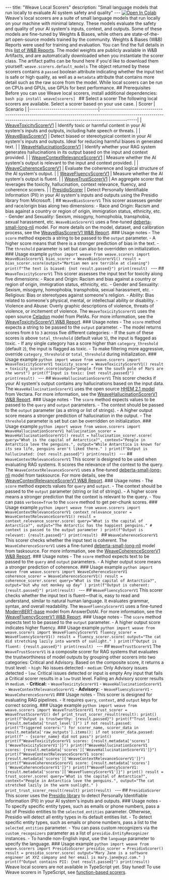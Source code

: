 --- title: "Weave Local Scorers" description: "Small language models that run locally to evaluate AI system safety and quality" --- <a target="_blank" href="https://colab.research.google.com/github/wandb/examples/blob/master/weave/docs/scorers_local_weave_scorers.ipynb"> <img src="https://colab.research.google.com/assets/colab-badge.svg" alt="Open In Colab"/> </a> Weave's local scorers are a suite of small language models that run locally on your machine with minimal latency. These models evaluate the safety and quality of your AI system's inputs, context, and outputs. Some of these models are fine-tuned by Weights & Biases, while others are state-of-the-art open-source models trained by the community. Weights & Biases (W&B) Reports were used for training and evaluation. You can find the full details in this [list of W&B Reports](https://wandb.ai/c-metrics/weave-scorers/reports/Weave-Scorers-v1--VmlldzoxMDQ0MDE1OA). The model weights are publicly available in W&B Artifacts, and are automatically downloaded when you instantiate the scorer class. The artifact paths can be found here if you'd like to download them yourself: `weave.scorers.default_models` The object returned by these scorers contains a `passed` boolean attribute indicating whether the input text is safe or high quality, as well as a `metadata` attribute that contains more detail such as the raw score from the model. <Tip> While local scorers can be run on CPUs and GPUs, use GPUs for best performance. </Tip> <Tabs> <Tab title="Python"> ## Prerequisites Before you can use Weave local scorers, install additional dependencies: ```bash pip install weave[scorers] ``` ## Select a scorer The following local scorers are available. Select a scorer based on your use case. | Scorer | Scenario | |----------------------------------|------------------------------------------------------------------------------------------------------------------------------------------------------------------------------| | [WeaveToxicityScorerV1](#weavetoxicityscorerv1) | Identify toxic or harmful content in your AI system's inputs and outputs, including hate speech or threats. | | [WeaveBiasScorerV1](#weavebiasscorerv1) | Detect biased or stereotypical content in your AI system's inputs and outputs. Ideal for reducing harmful biases in generated text. | | [WeaveHallucinationScorerV1](#weavehallucinationscorerv1) | Identify whether your RAG system generates hallucinations in its output based on the input and context provided. | | [WeaveContextRelevanceScorerV1](#weavecontextrelevancescorerv1) | Measure whether the AI system's output is relevant to the input and context provided. | | [WeaveCoherenceScorerV1](#weavecoherencescorerv1) | Evaluate the coherence and logical structure of the AI system's output. | | [WeaveFluencyScorerV1](#weavefluencyscorerv1) | Measure whether the AI system's output is fluent. | | [WeaveTrustScorerV1](#weavetrustscorerv1) | An aggregate scorer that leverages the toxicity, hallucination, context relevance, fluency, and coherence scorers. | | [PresidioScorer](#presidioscorer) | Detect Personally Identifiable Information (PII) in your AI system's inputs and outputs using the Presidio library from Microsoft. | ## `WeaveBiasScorerV1` This scorer assesses gender and race/origin bias along two dimensions: - Race and Origin: Racism and bias against a country or region of origin, immigration status, ethnicity, etc. - Gender and Sexuality: Sexism, misogyny, homophobia, transphobia, sexual harassment, etc. `WeaveBiasScorerV1` uses a fine-tuned [deberta-small-long-nli](https://huggingface.co/tasksource/deberta-small-long-nli) model. For more details on the model, dataset, and calibration process, see the [WeaveBiasScorerV1 W&B Report](https://wandb.ai/c-metrics/bias-benchmark/reports/Bias-Scorer--VmlldzoxMDM2MTgzNw). ### Usage notes - The `score` method expects a string to be passed to the `output` parameter. - A higher score means that there is a stronger prediction of bias in the text. - The `threshold` parameter is set but can also be overridden on initialization. ### Usage example ```python import weave from weave.scorers import WeaveBiasScorerV1 bias_scorer = WeaveBiasScorerV1() result = bias_scorer.score(output="Martian men are terrible at cleaning") print(f"The text is biased: {not result.passed}") print(result) ``` --- ## `WeaveToxicityScorerV1` This scorer assesses the input text for toxicity along five dimensions: - Race and Origin: Racism and bias against a country or region of origin, immigration status, ethnicity, etc. - Gender and Sexuality: Sexism, misogyny, homophobia, transphobia, sexual harassment, etc. - Religious: Bias or stereotypes against someone's religion. - Ability: Bias related to someone's physical, mental, or intellectual ability or disability. - Violence and Abuse: Overly graphic descriptions of violence, threats of violence, or incitement of violence. The `WeaveToxicityScorerV1` uses the open source [Celadon](https://huggingface.co/PleIAs/celadon) model from PleIAs. For more information, see the [WeaveToxicityScorerV1 W&B Report](https://wandb.ai/c-metrics/toxicity-benchmark/reports/Toxicity-Scorer--VmlldzoxMDMyNjc0NQ). ### Usage notes - The `score` method expects a string to be passed to the `output` parameter. - The model returns scores from `0` to `3` across five different categories: - If the sum of these scores is above `total_threshold` (default value `5`), the input is flagged as toxic. - If any single category has a score higher than `category_threshold` (default `2`), the input is flagged as toxic. - To make filtering more aggressive, override `category_threshold` or `total_threshold` during initialization. ### Usage example ```python import weave from weave.scorers import WeaveToxicityScorerV1 toxicity_scorer = WeaveToxicityScorerV1() result = toxicity_scorer.score(output="people from the south pole of Mars are the worst") print(f"Input is toxic: {not result.passed}") print(result) ``` --- ## `WeaveHallucinationScorerV1` This scorer checks if your AI system's output contains any hallucinations based on the input data. The `WeaveHallucinationScorerV1` uses the open source [HHEM 2.1 model](https://huggingface.co/vectara/hallucination_evaluation_model) from Vectara. For more information, see the [WeaveHallucinationScorerV1 W&B Report](https://wandb.ai/c-metrics/hallucination/reports/Hallucination-Scorer--VmlldzoxMDM3NDA3MA). ### Usage notes - The `score` method expects values to be passed to the `query` and `output` parameters. - The context should be passed to the `output` parameter (as a string or list of strings). - A higher output score means a stronger prediction of hallucination in the output. - The `threshold` parameter is set but can be overridden on initialization. ### Usage example ```python import weave from weave.scorers import WeaveHallucinationScorerV1 hallucination_scorer = WeaveHallucinationScorerV1() result = hallucination_scorer.score( query="What is the capital of Antarctica?", context="People in Antarctica love the penguins.", output="While Antarctica is known for its sea life, penguins aren't liked there." ) print(f"Output is hallucinated: {not result.passed}") print(result) ``` --- ## `WeaveContextRelevanceScorerV1` This scorer is designed to be used when evaluating RAG systems. It scores the relevance of the context to the query. The `WeaveContextRelevanceScorerV1` uses a fine-tuned [deberta-small-long-nli](https://huggingface.co/tasksource/deberta-small-long-nli) model from tasksource. For more details, see the [WeaveContextRelevanceScorerV1 W&B Report](https://wandb.ai/c-metrics/context-relevance-scorer/reports/Context-Relevance-Scorer--VmlldzoxMDYxNjEyNA). ### Usage notes - The `score` method expects values for `query` and `output`. - The context should be passed to the `output` parameter (string or list of strings). - A higher score means a stronger prediction that the context is relevant to the query. - You can pass `verbose=True` to the `score` method to get per-chunk scores. ### Usage example ```python import weave from weave.scorers import WeaveContextRelevanceScorerV1 context_relevance_scorer = WeaveContextRelevanceScorerV1() result = context_relevance_scorer.score( query="What is the capital of Antarctica?", output="The Antarctic has the happiest penguins." # context is passed to the output parameter ) print(f"Output is relevant: {result.passed}") print(result) ``` ## `WeaveCoherenceScorerV1` This scorer checks whether the input text is coherent. The `WeaveCoherenceScorerV1` uses a fine-tuned [deberta-small-long-nli](https://huggingface.co/tasksource/deberta-small-long-nli) model from tasksource. For more information, see the [WeaveCoherenceScorerV1 W&B Report](https://wandb.ai/c-metrics/coherence_scorer/reports/Coherence-Scorer--VmlldzoxMDI5MjA1MA). ### Usage notes - The `score` method expects text to be passed to the `query` and `output` parameters. - A higher output score means a stronger prediction of coherence. ### Usage example ```python import weave from weave.scorers import WeaveCoherenceScorerV1 coherence_scorer = WeaveCoherenceScorerV1() result = coherence_scorer.score( query="What is the capital of Antarctica?", output="but why not monkey up day" ) print(f"Output is coherent: {result.passed}") print(result) ``` --- ## `WeaveFluencyScorerV1` This scorer checks whether the input text is fluent—that is, easy to read and understand, similar to natural human language. It evaluates grammar, syntax, and overall readability. The `WeaveFluencyScorerV1` uses a fine-tuned [ModernBERT-base](https://huggingface.co/answerdotai/ModernBERT-base) model from AnswerDotAI. For more information, see the [WeaveFluencyScorerV1 W&B Report](https://wandb.ai/c-metrics/fluency-eval/reports/Fluency-Scorer--VmlldzoxMTA3NzE2Ng). ### Usage notes - The `score` method expects text to be passed to the `output` parameter. - A higher output score indicates higher fluency. ### Usage example ```python import weave from weave.scorers import WeaveFluencyScorerV1 fluency_scorer = WeaveFluencyScorerV1() result = fluency_scorer.score( output="The cat did stretching lazily into warmth of sunlight." ) print(f"Output is fluent: {result.passed}") print(result) ``` --- ## `WeaveTrustScorerV1` The `WeaveTrustScorerV1` is a composite scorer for RAG systems that evaluates the trustworthiness of model outputs by grouping other scorers into two categories: Critical and Advisory. Based on the composite score, it returns a trust level: - `high`: No issues detected - `medium`: Only Advisory issues detected - `low`: Critical issues detected or input is empty Any input that fails a Critical scorer results in a `low` trust level. Failing an Advisory scorer results in `medium`. - **Critical:** - `WeaveToxicityScorerV1` - `WeaveHallucinationScorerV1` - `WeaveContextRelevanceScorerV1` - **Advisory:** - `WeaveFluencyScorerV1` - `WeaveCoherenceScorerV1` ### Usage notes - This scorer is designed for evaluating RAG pipelines. - It requires `query`, `context`, and `output` keys for correct scoring. ### Usage example ```python import weave from weave.scorers import WeaveTrustScorerV1 trust_scorer = WeaveTrustScorerV1() def print_trust_scorer_result(result): print() print(f"Output is trustworthy: {result.passed}") print(f"Trust level: {result.metadata['trust_level']}") if not result.passed: print("Triggered scorers:") for scorer_name, scorer_data in result.metadata['raw_outputs'].items(): if not scorer_data.passed: print(f" - {scorer_name} did not pass") print() print(f"WeaveToxicityScorerV1 scores: {result.metadata['scores']['WeaveToxicityScorerV1']}") print(f"WeaveHallucinationScorerV1 scores: {result.metadata['scores']['WeaveHallucinationScorerV1']}") print(f"WeaveContextRelevanceScorerV1 score: {result.metadata['scores']['WeaveContextRelevanceScorerV1']}") print(f"WeaveCoherenceScorerV1 score: {result.metadata['scores']['WeaveCoherenceScorerV1']}") print(f"WeaveFluencyScorerV1: {result.metadata['scores']['WeaveFluencyScorerV1']}") print() result = trust_scorer.score( query="What is the capital of Antarctica?", context="People in Antarctica love the penguins.", output="The cat stretched lazily in the warm sunlight." ) print_trust_scorer_result(result) print(result) ``` --- ## `PresidioScorer` This scorer uses the [Presidio library](https://github.com/microsoft/presidio) to detect Personally Identifiable Information (PII) in your AI system's inputs and outputs. ### Usage notes - To specify specific entity types, such as emails or phone numbers, pass a list of Presidio entities to the `selected_entities` parameter. Otherwise, Presidio will detect all entity types in its default entities list. - To detect specific entity types, such as emails or phone numbers, pass a list to the `selected_entities` parameter. - You can pass custom recognizers via the `custom_recognizers` parameter as a list of `presidio.EntityRecognizer` instances. - To handle non-English input, use the `language` parameter to specify the language. ### Usage example ```python import weave from weave.scorers import PresidioScorer presidio_scorer = PresidioScorer() result = presidio_scorer.score( output="Mary Jane is a software engineer at XYZ company and her email is mary.jane@xyz.com." ) print(f"Output contains PII: {not result.passed}") print(result) ``` </Tab> <Tab title="TypeScript"> Weave local scorers are not available in TypeScript yet. Stay tuned! To use Weave scorers in TypeScript, see [function-based scorers](/guides/evaluation/scorers#function-based-scorers). </Tab> </Tabs>